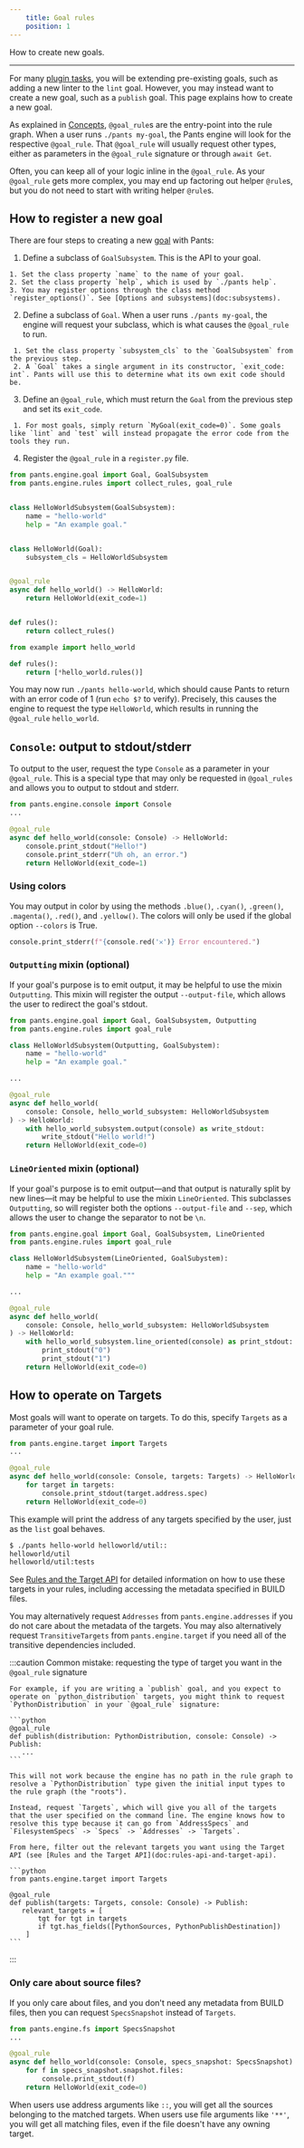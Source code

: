 ```yaml
---
    title: Goal rules
    position: 1
---
```



How to create new goals.

---

For many [plugin tasks](doc:common-plugin-tasks), you will be extending pre-existing goals, such as adding a new linter to the `lint` goal. However, you may instead want to create a new goal, such as a `publish` goal. This page explains how to create a new goal.

As explained in [Concepts](doc:rules-api-concepts), `@goal_rule`s are the entry-point into the rule graph. When a user runs `./pants my-goal`, the Pants engine will look for the respective `@goal_rule`. That `@goal_rule` will usually request other types, either as parameters in the `@goal_rule` signature or through `await Get`.

Often, you can keep all of your logic inline in the `@goal_rule`. As your `@goal_rule` gets more complex, you may end up factoring out helper `@rule`s, but you do not need to start with writing helper `@rule`s.

## How to register a new goal

There are four steps to creating a new [goal](doc:goals) with Pants:

1. Define a subclass of `GoalSubsystem`. This is the API to your goal.

```
1. Set the class property `name` to the name of your goal.
2. Set the class property `help`, which is used by `./pants help`.
3. You may register options through the class method `register_options()`. See [Options and subsystems](doc:subsystems).
```

2. Define a subclass of `Goal`. When a user runs `./pants my-goal`, the engine will request your subclass, which is what causes the `@goal_rule` to run.

```
 1. Set the class property `subsystem_cls` to the `GoalSubsystem` from the previous step.
 2. A `Goal` takes a single argument in its constructor, `exit_code: int`. Pants will use this to determine what its own exit code should be.
```

3. Define an `@goal_rule`, which must return the `Goal` from the previous step and set its `exit_code`.

```
 1. For most goals, simply return `MyGoal(exit_code=0)`. Some goals like `lint` and `test` will instead propagate the error code from the tools they run.
```

4. Register the `@goal_rule` in a `register.py` file.

<Tabs>
<TabItem value="pants-plugins/example/hello_world.py" label="pants-plugins/example/hello_world.py">

```python
from pants.engine.goal import Goal, GoalSubsystem
from pants.engine.rules import collect_rules, goal_rule


class HelloWorldSubsystem(GoalSubsystem):
    name = "hello-world"
    help = "An example goal."


class HelloWorld(Goal):
    subsystem_cls = HelloWorldSubsystem


@goal_rule
async def hello_world() -> HelloWorld:
    return HelloWorld(exit_code=1)


def rules():
    return collect_rules()
```

</TabItem>
<TabItem value="pants-plugins/example/register.py" label="pants-plugins/example/register.py">

```python
from example import hello_world

def rules():
    return [*hello_world.rules()]
```

</TabItem>
</Tabs>

You may now run `./pants hello-world`, which should cause Pants to return with an error code of 1 (run `echo $?` to verify). Precisely, this causes the engine to request the type `HelloWorld`, which results in running the `@goal_rule` `hello_world`.

## `Console`: output to stdout/stderr

To output to the user, request the type `Console` as a parameter in your `@goal_rule`. This is a special type that may only be requested in `@goal_rules` and allows you to output to stdout and stderr.

```python
from pants.engine.console import Console
...

@goal_rule
async def hello_world(console: Console) -> HelloWorld:
    console.print_stdout("Hello!")
    console.print_stderr("Uh oh, an error.")
    return HelloWorld(exit_code=1)
```

### Using colors

You may output in color by using the methods `.blue()`, `.cyan()`, `.green()`, `.magenta()`, `.red()`, and `.yellow()`. The colors will only be used if the global option `--colors` is True.

```python
console.print_stderr(f"{console.red('𐄂')} Error encountered.")
```

### `Outputting` mixin (optional)

If your goal's purpose is to emit output, it may be helpful to use the mixin `Outputting`. This mixin will register the output `--output-file`, which allows the user to redirect the goal's stdout.

```python
from pants.engine.goal import Goal, GoalSubsystem, Outputting
from pants.engine.rules import goal_rule

class HelloWorldSubsystem(Outputting, GoalSubystem):
    name = "hello-world"
    help = "An example goal."

...

@goal_rule
async def hello_world(
    console: Console, hello_world_subsystem: HelloWorldSubsystem
) -> HelloWorld:
    with hello_world_subsystem.output(console) as write_stdout:
        write_stdout("Hello world!")
    return HelloWorld(exit_code=0)
```

### `LineOriented` mixin (optional)

If your goal's purpose is to emit output—and that output is naturally split by new lines—it may be helpful to use the mixin `LineOriented`. This subclasses `Outputting`, so will register both the options `--output-file` and `--sep`, which allows the user to change the separator to not be `\n`.

```python
from pants.engine.goal import Goal, GoalSubsystem, LineOriented
from pants.engine.rules import goal_rule

class HelloWorldSubsystem(LineOriented, GoalSubystem):
    name = "hello-world"
    help = "An example goal."""

...

@goal_rule
async def hello_world(
    console: Console, hello_world_subsystem: HelloWorldSubsystem
) -> HelloWorld:
    with hello_world_subsystem.line_oriented(console) as print_stdout:
        print_stdout("0")
        print_stdout("1")
    return HelloWorld(exit_code=0)
```

## How to operate on Targets

Most goals will want to operate on targets. To do this, specify `Targets` as a parameter of your goal rule.

```python
from pants.engine.target import Targets
...

@goal_rule
async def hello_world(console: Console, targets: Targets) -> HelloWorld:
    for target in targets:
        console.print_stdout(target.address.spec)
    return HelloWorld(exit_code=0)
```

This example will print the address of any targets specified by the user, just as the `list` goal behaves.

```bash
$ ./pants hello-world helloworld/util::
helloworld/util
helloworld/util:tests
```

See [Rules and the Target API](doc:rules-api-and-target-api) for detailed information on how to use these targets in your rules, including accessing the metadata specified in BUILD files.

You may alternatively request `Addresses` from `pants.engine.addresses` if you do not care about the metadata of the targets. You may also alternatively request `TransitiveTargets` from `pants.engine.target` if you need all of the transitive dependencies included.

:::caution Common mistake: requesting the type of target you want in the `@goal_rule` signature

    For example, if you are writing a `publish` goal, and you expect to operate on `python_distribution` targets, you might think to request `PythonDistribution` in your `@goal_rule` signature:

    ```python
    @goal_rule
    def publish(distribution: PythonDistribution, console: Console) -> Publish:
       ...
    ```

    This will not work because the engine has no path in the rule graph to resolve a `PythonDistribution` type given the initial input types to the rule graph (the "roots").

    Instead, request `Targets`, which will give you all of the targets that the user specified on the command line. The engine knows how to resolve this type because it can go from `AddressSpecs` and `FilesystemSpecs` -> `Specs` -> `Addresses` -> `Targets`.

    From here, filter out the relevant targets you want using the Target API (see [Rules and the Target API](doc:rules-api-and-target-api).

    ```python
    from pants.engine.target import Targets

    @goal_rule
    def publish(targets: Targets, console: Console) -> Publish:
       relevant_targets = [
           tgt for tgt in targets
           if tgt.has_fields([PythonSources, PythonPublishDestination])
        ]
    ```

:::

### Only care about source files?

If you only care about files, and you don't need any metadata from BUILD files, then you can request `SpecsSnapshot` instead of `Targets`.

```python
from pants.engine.fs import SpecsSnapshot
...

@goal_rule
async def hello_world(console: Console, specs_snapshot: SpecsSnapshot) -> HelloWorld:
    for f in specs_snapshot.snapshot.files:
        console.print_stdout(f)
    return HelloWorld(exit_code=0)
```

When users use address arguments like `::`, you will get all the sources belonging to the matched targets. When users use file arguments like `'**'`, you will get all matching files, even if the file doesn't have any owning target.
